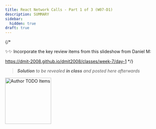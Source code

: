 ```yaml
---
title: React Network Calls - Part 1 of 3 (W07-D1)
description: SUMMARY
sidebar:
  hidden: true
draft: true
---
```


{/* 

✨✨ Incorporate the key review items from this slideshow from Daniel M:

https://dmit-2008.github.io/dmit2008/classes/week-7/day-1
*/}

> ***Solution** to be revealed **in class** and posted here afterwards*



<Aside title="DRAFT Lesson Plan" type="caution">
    <Image src={cal} alt="Author TODO Items" class="float-end ml-3" width="150" />
    <LinkCard title="Back to Calendar" href="/DMIT-2008/lessons/77777" description="Nothing here? Check back with the in-class demo overview" />
</Aside>
